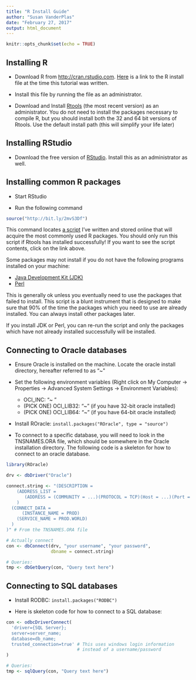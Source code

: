 ```yaml
---
title: "R Install Guide"
author: "Susan VanderPlas"
date: "February 27, 2017"
output: html_document
---
```


```r
knitr::opts_chunk$set(echo = TRUE)
```

## Installing R
* Download R from [http://cran.rstudio.com](http://cran.rstudio.com). [Here](https://cran.rstudio.com/bin/windows/base/R-3.3.2-win.exe) is a link to the R install file at the time this tutorial was written.

* Install this file by running the file as an administrator. 

* Download and Install [Rtools](https://cran.rstudio.com/bin/windows/Rtools/) (the most recent version) as an administrator. You do not need to install the packages necessary to compile R, but you should install both the 32 and 64 bit versions of Rtools. Use the default install path (this will simplify your life later)

## Installing RStudio
* Download the free version of [RStudio](https://www.rstudio.com/products/rstudio/download/). Install this as an administrator as well. 


## Installing common R packages

* Start RStudio

* Run the following command

```r
source("http://bit.ly/2mvS3Df")
```

This command locates [a script](https://raw.githubusercontent.com/srvanderplas/srvanderplas.github.io/master/Code/InstallPackages.R) I've written and stored online that will acquire the most commonly used R packages. You should only run this script if Rtools has installed successfully! If you want to see the script contents, click on the link above. 

Some packages may not install if you do not have the following programs installed on your machine:

* [Java Development Kit (JDK)](http://www.oracle.com/technetwork/java/javase/downloads/jdk8-downloads-2133151.html)
* [Perl](http://strawberryperl.com/)

This is generally ok unless you eventually need to use the packages that failed to install. This script is a blunt instrument that is designed to make sure that 90% of the time the packages which you need to use are already installed. You can always install other packages later.

If you install JDK or Perl, you can re-run the script and only the packages which have not already installed successfully will be installed.


## Connecting to Oracle databases
* Ensure Oracle is installed on the machine. Locate the oracle install directory, hereafter referred to as "~\Oracle\"

* Set the following environment variables (Right click on My Computer -> Properties -> Advanced System Settings -> Environment Variables):
    * OCI_INC: "~\Oracle\oci\include"
    * (PICK ONE) OCI_LIB32: "~\Oracle\bin" (if you have 32-bit oracle installed)
    * (PICK ONE) OCI_LIB64: "~\Oracle\bin" (if you have 64-bit oracle installed)
    
* Install ROracle: `install.packages("ROracle", type = "source")`

* To connect to a specific database, you will need to look in the TNSNAMES.ORA file, which should be somewhere in the Oracle installation directory. The following code is a skeleton for how to connect to an oracle database. 

```r

library(ROracle)

drv <- dbDriver("Oracle")

connect.string <- "(DESCRIPTION =
    (ADDRESS_LIST =
       (ADDRESS = (COMMUNITY = ...)(PROTOCOL = TCP)(Host = ...)(Port = ...))
    )
  (CONNECT_DATA =
      (INSTANCE_NAME = PROD)
    (SERVICE_NAME = PROD.WORLD)
  )
)" # From the TNSNAMES.ORA file

# Actually connect
con <- dbConnect(drv, "your username", "your password",
                 dbname = connect.string)

# Queries:
tmp <- dbGetQuery(con, "Query text here")
```

## Connecting to SQL databases
* Install RODBC: `install.packages("RODBC")`

* Here is skeleton code for how to connect to a SQL database:

```r
con <- odbcDriverConnect(
  'driver={SQL Server};
  server=server_name;
  database=db_name;
  trusted_connection=true' # This uses windows login information 
                           # instead of a username/password
) 

# Queries:
tmp <- sqlQuery(con, "Query text here")
```
